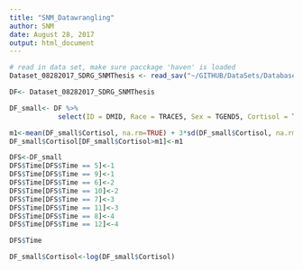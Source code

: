 ```yaml
---
title: "SNM_Datawrangling"
author: SNM
date: August 28, 2017
output: html_document
---
```


```r
# read in data set, make sure pacckage 'haven' is loaded
Dataset_08282017_SDRG_SNMThesis <- read_sav("~/GITHUB/DataSets/Databases_SDRG/Dataset_08282017_SDRG_SNMThesis.sav") 

```

```r
DF<- Dataset_08282017_SDRG_SNMThesis
```

```r
DF_small<- DF %>%
            select(ID = DMID, Race = TRACE5, Sex = TGEND5, Cortisol = TDPGML7, Time = tubenum7)
```

```r
m1<-mean(DF_small$Cortisol, na.rm=TRUE) + 3*sd(DF_small$Cortisol, na.rm=TRUE)
DF_small$Cortisol[DF_small$Cortisol>m1]<-m1
```

```r
DFS<-DF_small
DFS$Time[DFS$Time == 5]<-1
DFS$Time[DFS$Time == 9]<-1
DFS$Time[DFS$Time == 6]<-2
DFS$Time[DFS$Time == 10]<-2
DFS$Time[DFS$Time == 7]<-3
DFS$Time[DFS$Time == 11]<-3
DFS$Time[DFS$Time == 8]<-4
DFS$Time[DFS$Time == 12]<-4

DFS$Time
```




```r
DF_small$Cortisol<-log(DF_small$Cortisol)
```

